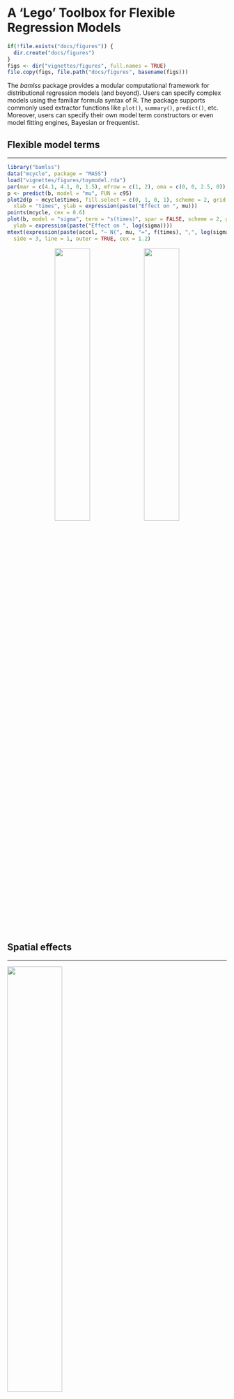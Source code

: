 # A 'Lego' Toolbox for Flexible Regression Models

```r
if(!file.exists("docs/figures")) {
  dir.create("docs/figures")
}
figs <- dir("vignettes/figures", full.names = TRUE)
file.copy(figs, file.path("docs/figures", basename(figs)))
```

The _bamlss_ package provides a modular computational framework for distributional regression
models (and beyond). Users can specify complex models using the familiar formula syntax of R. The
package supports commonly used extractor functions like `plot()`, `summary()`, `predict()`, etc.
Moreover, users can specify their own model term constructors or even model fitting engines, 
Bayesian or frequentist.


## Flexible model terms

---

```r
library("bamlss")
data("mcycle", package = "MASS")
load("vignettes/figures/toymodel.rda")
par(mar = c(4.1, 4.1, 0, 1.5), mfrow = c(1, 2), oma = c(0, 0, 2.5, 0))
p <- predict(b, model = "mu", FUN = c95)
plot2d(p ~ mcycle$times, fill.select = c(0, 1, 0, 1), scheme = 2, grid = 100,
  xlab = "times", ylab = expression(paste("Effect on ", mu)))
points(mcycle, cex = 0.6)
plot(b, model = "sigma", term = "s(times)", spar = FALSE, scheme = 2, grid = 100,
  ylab = expression(paste("Effect on ", log(sigma))))
mtext(expression(paste(accel, "~ N(", mu, "=", f(times), ",", log(sigma), "=", f(times), ")")),
  side = 3, line = 1, outer = TRUE, cex = 1.2)
```

<div style="text-align: center;">
![](figures/MunichRent_mu_yoc.png){width=40%}
![](figures/MunichRent_sigma_yoc.png){width=40%}
</div>

## Spatial effects

---

![](figures/firemodel-effects-spatial-tc.png){width=50%}
![](figures/firemodel-effects-spatial-td.png){width=50%}

![](figures/firemodel-effects-baseline.png){width=50%}
![](figures/firemodel-effects-daytime-curves.png){width=50%}

## Prediction

---

![](figures/rainmodel-effects-predict.png){width=100%}

## Model diagnostics

---

```r
par(mar = c(4.1, 4.1, 2.5, 1.1), mfrow = c(1, 2))
plot(b, which = 3, spar = FALSE, col = "lightgray")
plot(b, which = 4, spar = FALSE)
```

![](figures/traceplot-03.png){width=100%}

## Extendable model terms and model fitting engines

```r
## Posterior mode optimization.
bfit <- function(x, y, family, start = NULL, weights = NULL, offset = NULL,
  update = "iwls", criterion = c("AICc", "BIC", "AIC"), ..) { }

## MCMC Sampler.
GMCMC <- function(x, y, family, start = NULL, weights = NULL, offset = NULL,
  n.iter = 1200, burnin = 200, thin = 1, verbose = TRUE, step = 20, ...) { }

## Gradient boosting.
boost <- function(x, y, family, weights = NULL, offset = NULL,
  nu = 0.1, nu.adapt = TRUE, df = 4, maxit = 400, ...) { }

## LASSO.
lasso <- function(x, y, start = NULL, adaptive = TRUE,
  lower = 0.001, upper = 1000,  nlambda = 100, lambda = NULL, ...) { }
```


